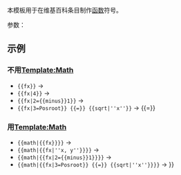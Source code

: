 本模板用于在维基百科条目制作[[函数]]符号。

参数：{{tlx|fx|1|2|3}}

== 示例 ==
===不用[[Template:Math]]===
* <code><nowiki>{{fx}}</nowiki></code> → {{fx}}
* <code><nowiki>{{fx|4}}</nowiki></code> → {{fx|4}}
* <code><nowiki>{{fx|2={{minus}}1}}</nowiki></code> → {{fx|2={{minus}}1}}
* <code><nowiki>{{fx|3=Posroot}} {{=}} {{sqrt|''x''}}</nowiki></code> → {{fx|3=Posroot}} {{=}} {{sqrt|''x''}}

===用[[Template:Math]]===
* <code><nowiki>{{math|{{fx}}}}</nowiki></code> → {{math|{{fx}}}}
* <code><nowiki>{{math|{{fx|''x, y''}}}}</nowiki></code> → {{math|{{fx|''x, y''}}}}
* <code><nowiki>{{math|{{fx|2={{minus}}1}}}}</nowiki></code> → {{math|{{fx|2={{minus}}1}}}}
* <code><nowiki>{{math|{{fx|3=Posroot}} {{=}} {{sqrt|''x''}}}}</nowiki></code> → {{math|{{fx|3=Posroot}} {{=}} {{sqrt|''x''}}}}